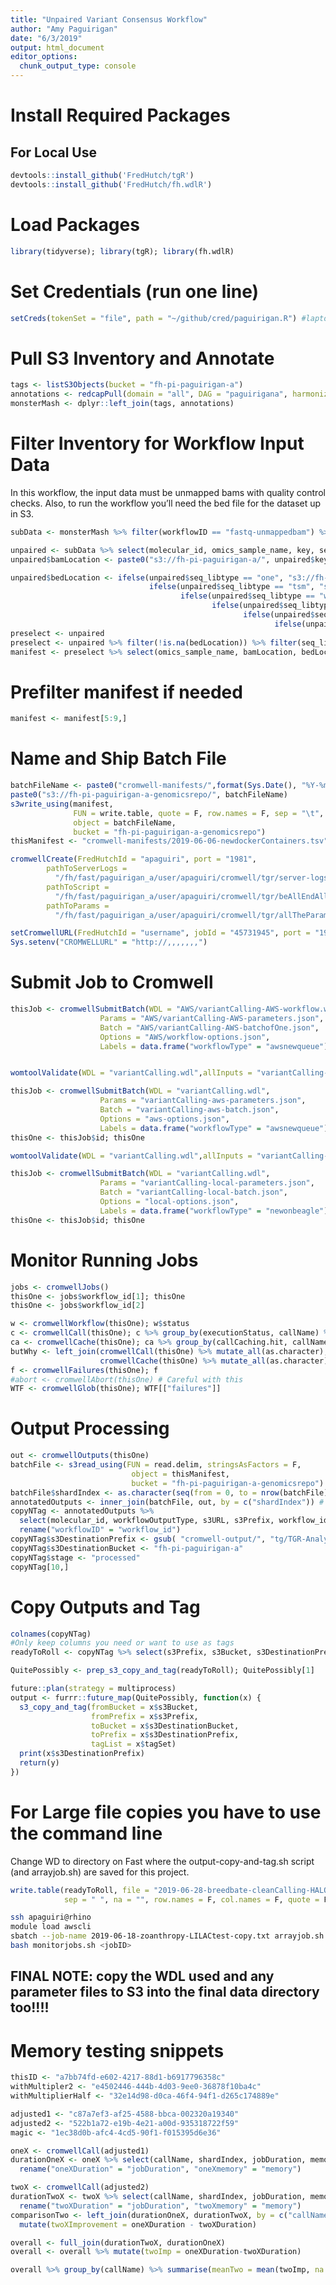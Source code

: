 ```yaml
---
title: "Unpaired Variant Consensus Workflow"
author: "Amy Paguirigan"
date: "6/3/2019"
output: html_document
editor_options: 
  chunk_output_type: console
---
```

# Install Required Packages

## For Local Use
```r
devtools::install_github('FredHutch/tgR')
devtools::install_github('FredHutch/fh.wdlR')
```

# Load Packages
```r
library(tidyverse); library(tgR); library(fh.wdlR)
```

# Set Credentials (run one line)
```r
setCreds(tokenSet = "file", path = "~/github/cred/paguirigan.R") #laptop
```

# Pull S3 Inventory and Annotate
```r
tags <- listS3Objects(bucket = "fh-pi-paguirigan-a")
annotations <- redcapPull(domain = "all", DAG = "paguirigana", harmonizedOnly = TRUE)
monsterMash <- dplyr::left_join(tags, annotations)
```

# Filter Inventory for Workflow Input Data
In this workflow, the input data must be unmapped bams with quality control checks.  Also, to run the workflow you'll need the bed file for the dataset up in S3.
```r
subData <- monsterMash %>% filter(workflowID == "fastq-unmappedbam") %>% Filter(function(x)!all(is.na(x)), .) %>% unique()

unpaired <- subData %>% select(molecular_id, omics_sample_name, key, seq_libtype)
unpaired$bamLocation <- paste0("s3://fh-pi-paguirigan-a/", unpaired$key)

unpaired$bedLocation <- ifelse(unpaired$seq_libtype == "one", "s3://fh-ctr-public-reference-data/reagent_specific_data/sequencing_panel_bed/TruSight-One-Illumina/TruSight_One_v1.1-liftover-hg38.bed",
                               ifelse(unpaired$seq_libtype == "tsm", "s3://fh-ctr-public-reference-data/reagent_specific_data/sequencing_panel_bed/TruSight-Myeloid-Illumina/trusight-myeloid-amplicon-v4-track_interval-liftOver-hg38.bed",
                                      ifelse(unpaired$seq_libtype == "washu", "s3://fh-ctr-public-reference-data/reagent_specific_data/sequencing_panel_bed/WASHU-AML/washU_intervals-remapped-hg38.bed",
                                             ifelse(unpaired$seq_libtype == "agssex6", "s3://fh-ctr-public-reference-data/reagent_specific_data/sequencing_panel_bed/AgilentSureSelectv6-Exome/S07604514_Covered-remapped-hg38.bed",
                                                    ifelse(unpaired$seq_libtype == "agssex5", "s3://fh-ctr-public-reference-data/reagent_specific_data/sequencing_panel_bed/AgilentSureSelectv5-Exome/S04380110_Covered-remapped-hg38.bed",
                                                           ifelse(unpaired$seq_libtype == "tapestriAMLPanel", "s3://fh-ctr-public-reference-data/reagent_specific_data/sequencing_panel_bed/MissionBio-AMLPanel/2019-02-13-MissionBioAML.bed", ""))))))
preselect <- unpaired
preselect <- unpaired %>% filter(!is.na(bedLocation)) %>% filter(seq_libtype == "one")
manifest <- preselect %>% select(omics_sample_name, bamLocation, bedLocation, molecular_id)
```


# Prefilter manifest if needed
```r
manifest <- manifest[5:9,]
```

# Name and Ship Batch File
```r
batchFileName <- paste0("cromwell-manifests/",format(Sys.Date(), "%Y-%m-%d-"), "newdockerContainers.tsv")
paste0("s3://fh-pi-paguirigan-a-genomicsrepo/", batchFileName)
s3write_using(manifest,
              FUN = write.table, quote = F, row.names = F, sep = "\t",
              object = batchFileName,
              bucket = "fh-pi-paguirigan-a-genomicsrepo")
thisManifest <- "cromwell-manifests/2019-06-06-newdockerContainers.tsv"
```

```r
cromwellCreate(FredHutchId = "apaguiri", port = "1981",
        pathToServerLogs =
          "/fh/fast/paguirigan_a/user/apaguiri/cromwell/tgr/server-logs/frank-%A.txt",
        pathToScript = 
          "/fh/fast/paguirigan_a/user/apaguiri/cromwell/tgr/beAllEndAll.sh",
        pathToParams = 
          "/fh/fast/paguirigan_a/user/apaguiri/cromwell/tgr/allTheParams.sh")

setCromwellURL(FredHutchId = "username", jobId = "45731945", port = "1981")
Sys.setenv("CROMWELLURL" = "http://,,,,,,,")
```



# Submit Job to Cromwell
```r

thisJob <- cromwellSubmitBatch(WDL = "AWS/variantCalling-AWS-workflow.wdl",
                    Params = "AWS/variantCalling-AWS-parameters.json",
                    Batch = "AWS/variantCalling-AWS-batchofOne.json",
                    Options = "AWS/workflow-options.json",
                    Labels = data.frame("workflowType" = "awsnewqueue"))


womtoolValidate(WDL = "variantCalling.wdl",allInputs = "variantCalling-aws-parameters.json")

thisJob <- cromwellSubmitBatch(WDL = "variantCalling.wdl",
                    Params = "variantCalling-aws-parameters.json",
                    Batch = "variantCalling-aws-batch.json",
                    Options = "aws-options.json",
                    Labels = data.frame("workflowType" = "awsnewqueue"))
thisOne <- thisJob$id; thisOne

womtoolValidate(WDL = "variantCalling.wdl",allInputs = "variantCalling-local-parameters.json")

thisJob <- cromwellSubmitBatch(WDL = "variantCalling.wdl",
                    Params = "variantCalling-local-parameters.json",
                    Batch = "variantCalling-local-batch.json",
                    Options = "local-options.json",
                    Labels = data.frame("workflowType" = "newonbeagle"))
thisOne <- thisJob$id; thisOne
```


# Monitor Running Jobs
```r
jobs <- cromwellJobs()
thisOne <- jobs$workflow_id[1]; thisOne
thisOne <- jobs$workflow_id[2]

w <- cromwellWorkflow(thisOne); w$status
c <- cromwellCall(thisOne); c %>% group_by(executionStatus, callName) %>% summarize(status = n())
ca <- cromwellCache(thisOne); ca %>% group_by(callCaching.hit, callName) %>% summarize(hits = n())
butWhy <- left_join(cromwellCall(thisOne) %>% mutate_all(as.character), 
                    cromwellCache(thisOne) %>% mutate_all(as.character)); butWhy %>% group_by(callName, executionStatus, callCaching.hit) %>% summarize(hits = n()) %>% arrange(desc(executionStatus))
f <- cromwellFailures(thisOne); f
#abort <- cromwellAbort(thisOne) # Careful with this
WTF <- cromwellGlob(thisOne); WTF[["failures"]]
```



# Output Processing
```r
out <- cromwellOutputs(thisOne) 
batchFile <- s3read_using(FUN = read.delim, stringsAsFactors = F,
                           object = thisManifest,
                           bucket = "fh-pi-paguirigan-a-genomicsrepo")
batchFile$shardIndex <- as.character(seq(from = 0, to = nrow(batchFile)-1, by = 1))
annotatedOutputs <- inner_join(batchFile, out, by = c("shardIndex")) # if no molecular_id
copyNTag <- annotatedOutputs %>%
  select(molecular_id, workflowOutputType, s3URL, s3Prefix, workflow_id, workflowName, s3Bucket) %>%
  rename("workflowID" = "workflow_id")
copyNTag$s3DestinationPrefix <- gsub( "cromwell-output/", "tg/TGR-Analyses/",gsub("call-[^/]*/", "", copyNTag$s3Prefix))
copyNTag$s3DestinationBucket <- "fh-pi-paguirigan-a"
copyNTag$stage <- "processed"
copyNTag[10,]
```

# Copy Outputs and Tag
```r
colnames(copyNTag)
#Only keep columns you need or want to use as tags
readyToRoll <- copyNTag %>% select(s3Prefix, s3Bucket, s3DestinationPrefix, s3DestinationBucket, molecular_id, stage, workflowID, workflowName); colnames(readyToRoll)

QuitePossibly <- prep_s3_copy_and_tag(readyToRoll); QuitePossibly[1]

future::plan(strategy = multiprocess)
output <- furrr::future_map(QuitePossibly, function(x) {
  s3_copy_and_tag(fromBucket = x$s3Bucket,
                  fromPrefix = x$s3Prefix,
                  toBucket = x$s3DestinationBucket,
                  toPrefix = x$s3DestinationPrefix,
                  tagList = x$tagSet)
  print(x$s3DestinationPrefix)
  return(y)
})
```

# For Large file copies you have to use the command line
Change WD to directory on Fast where the output-copy-and-tag.sh script (and arrayjob.sh) are saved for this project.  
```r
write.table(readyToRoll, file = "2019-06-28-breedbate-cleanCalling-HALO-goodQC.txt",
            sep = " ", na = "", row.names = F, col.names = F, quote = F)
```


```bash
ssh apaguiri@rhino
module load awscli
sbatch --job-name 2019-06-18-zoanthropy-LILACtest-copy.txt arrayjob.sh
bash monitorjobs.sh <jobID>
```
## FINAL NOTE:  copy the WDL used and any parameter files to S3 into the final data directory too!!!!




# Memory testing snippets
```r
thisID <- "a7bb74fd-e602-4217-88d1-b6917796358c"
withMultipler2 <- "e4502446-444b-4d03-9ee0-36878f10ba4c"
withMultiplierHalf <- "32e14d98-d0ca-46f4-94f1-d265c174889e"

adjusted1 <- "c87a7ef3-af25-4588-bbca-002320a19340"
adjusted2 <- "522b1a72-e19b-4e21-a00d-935318722f59"
magic <- "1ec38d0b-afc4-4cd5-90f1-f015395d6e36"

oneX <- cromwellCall(adjusted1)
durationOneX <- oneX %>% select(callName, shardIndex, jobDuration, memory) %>%
  rename("oneXDuration" = "jobDuration", "oneXmemory" = "memory")

twoX <- cromwellCall(adjusted2)
durationTwoX <- twoX %>% select(callName, shardIndex, jobDuration, memory) %>%
  rename("twoXDuration" = "jobDuration", "twoXmemory" = "memory")
comparisonTwo <- left_join(durationOneX, durationTwoX, by = c("callName", "shardIndex")) %>%
  mutate(twoXImprovement = oneXDuration - twoXDuration)

overall <- full_join(durationTwoX, durationOneX)
overall <- overall %>% mutate(twoImp = oneXDuration-twoXDuration)

overall %>% group_by(callName) %>% summarise(meanTwo = mean(twoImp, na.rm = T))
```



